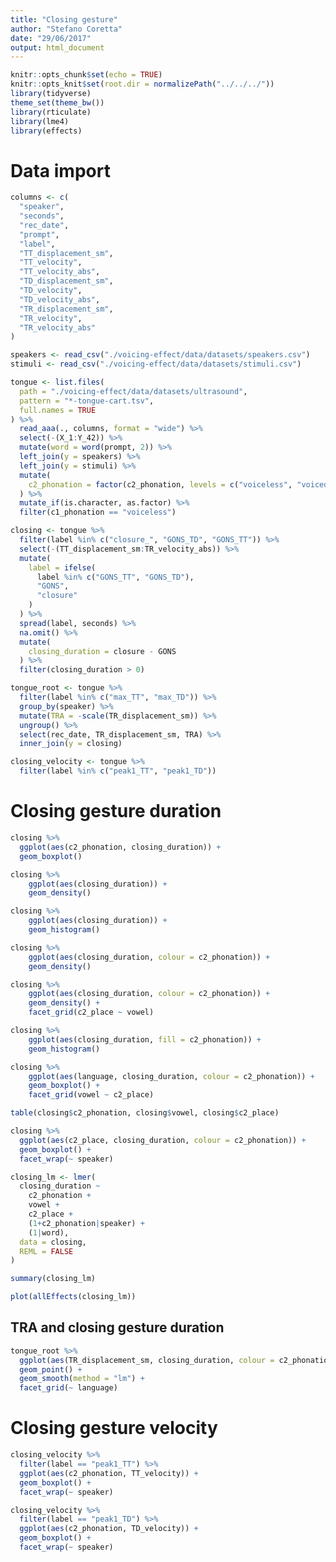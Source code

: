 ```yaml
---
title: "Closing gesture"
author: "Stefano Coretta"
date: "29/06/2017"
output: html_document
---
```


```r
knitr::opts_chunk$set(echo = TRUE)
knitr::opts_knit$set(root.dir = normalizePath("../../../"))
library(tidyverse)
theme_set(theme_bw())
library(rticulate)
library(lme4)
library(effects)
```

# Data import

```r
columns <- c(
  "speaker",
  "seconds",
  "rec_date",
  "prompt",
  "label",
  "TT_displacement_sm",
  "TT_velocity",
  "TT_velocity_abs",
  "TD_displacement_sm",
  "TD_velocity",
  "TD_velocity_abs",
  "TR_displacement_sm",
  "TR_velocity",
  "TR_velocity_abs"
)

speakers <- read_csv("./voicing-effect/data/datasets/speakers.csv")
stimuli <- read_csv("./voicing-effect/data/datasets/stimuli.csv")

tongue <- list.files(
  path = "./voicing-effect/data/datasets/ultrasound",
  pattern = "*-tongue-cart.tsv",
  full.names = TRUE
) %>%
  read_aaa(., columns, format = "wide") %>%
  select(-(X_1:Y_42)) %>%
  mutate(word = word(prompt, 2)) %>%
  left_join(y = speakers) %>%
  left_join(y = stimuli) %>%
  mutate(
    c2_phonation = factor(c2_phonation, levels = c("voiceless", "voiced"))
  ) %>%
  mutate_if(is.character, as.factor) %>%
  filter(c1_phonation == "voiceless")

closing <- tongue %>%
  filter(label %in% c("closure_", "GONS_TD", "GONS_TT")) %>%
  select(-(TT_displacement_sm:TR_velocity_abs)) %>%
  mutate(
    label = ifelse(
      label %in% c("GONS_TT", "GONS_TD"),
      "GONS",
      "closure"
    )
  ) %>%
  spread(label, seconds) %>%
  na.omit() %>%
  mutate(
    closing_duration = closure - GONS
  ) %>%
  filter(closing_duration > 0)

tongue_root <- tongue %>%
  filter(label %in% c("max_TT", "max_TD")) %>%
  group_by(speaker) %>%
  mutate(TRA = -scale(TR_displacement_sm)) %>%
  ungroup() %>%
  select(rec_date, TR_displacement_sm, TRA) %>%
  inner_join(y = closing)

closing_velocity <- tongue %>%
  filter(label %in% c("peak1_TT", "peak1_TD"))
```

# Closing gesture duration

```r
closing %>%
  ggplot(aes(c2_phonation, closing_duration)) +
  geom_boxplot()
```


```r
closing %>%
    ggplot(aes(closing_duration)) +
    geom_density()
```

```r
closing %>%
    ggplot(aes(closing_duration)) +
    geom_histogram()
```

```r
closing %>%
    ggplot(aes(closing_duration, colour = c2_phonation)) +
    geom_density()
```

```r
closing %>%
    ggplot(aes(closing_duration, colour = c2_phonation)) +
    geom_density() +
    facet_grid(c2_place ~ vowel)
```

```r
closing %>%
    ggplot(aes(closing_duration, fill = c2_phonation)) +
    geom_histogram()
```

```r
closing %>%
    ggplot(aes(language, closing_duration, colour = c2_phonation)) +
    geom_boxplot() +
    facet_grid(vowel ~ c2_place)
```

```r
table(closing$c2_phonation, closing$vowel, closing$c2_place)
```

```r
closing %>%
  ggplot(aes(c2_place, closing_duration, colour = c2_phonation)) +
  geom_boxplot() +
  facet_wrap(~ speaker)
```

```r
closing_lm <- lmer(
  closing_duration ~
    c2_phonation +
    vowel +
    c2_place +
    (1+c2_phonation|speaker) +
    (1|word),
  data = closing,
  REML = FALSE
)

summary(closing_lm)
```

```r
plot(allEffects(closing_lm))
```

## TRA and closing gesture duration

```r
tongue_root %>%
  ggplot(aes(TR_displacement_sm, closing_duration, colour = c2_phonation)) +
  geom_point() +
  geom_smooth(method = "lm") +
  facet_grid(~ language)
```

# Closing gesture velocity

```r
closing_velocity %>%
  filter(label == "peak1_TT") %>%
  ggplot(aes(c2_phonation, TT_velocity)) +
  geom_boxplot() +
  facet_wrap(~ speaker)
```

```r
closing_velocity %>%
  filter(label == "peak1_TD") %>%
  ggplot(aes(c2_phonation, TD_velocity)) +
  geom_boxplot() +
  facet_wrap(~ speaker)
```

